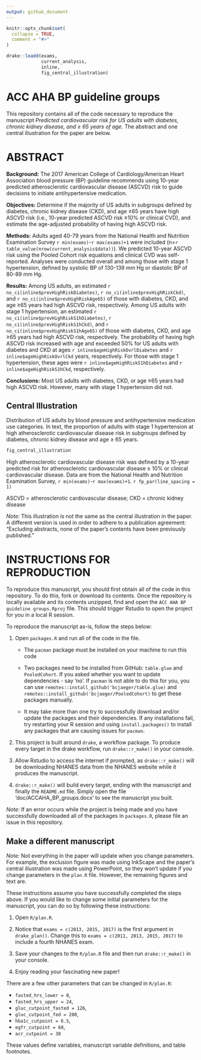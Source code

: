 ```yaml
---
output: github_document
---
```


<!-- README.md is generated from README.Rmd. Please edit that file -->

```r
knitr::opts_chunk$set(
  collapse = TRUE,
  comment = "#>"
)

drake::loadd(exams,
             current_analysis,
             inline,
             fig_central_illustration)

```

# ACC AHA BP guideline groups

This repository contains all of the code necessary to reproduce the manuscript _Predicted cardiovascular risk for US adults with diabetes, chronic kidney disease, and ≥ 65 years of age_. The abstract and one central illustration for the paper are below. 

# ABSTRACT

__Background:__ The 2017 American College of Cardiology/American Heart Association blood pressure (BP) guideline recommends using 10-year predicted atherosclerotic cardiovascular disease (ASCVD) risk to guide decisions to initiate antihypertensive medication.

__Objectives:__ Determine if the majority of US adults in subgroups defined by diabetes, chronic kidney disease (CKD), and age ≥65 years have high ASCVD risk (i.e., 10-year predicted ASCVD risk ≥10% or clinical CVD), and estimate the age-adjusted probability of having high ASCVD risk.

__Methods:__ Adults aged 40-79 years from the National Health and Nutrition Examination Survey `r min(exams)`-`r max(exams)+1` were included (n=`r table_value(nrow(current_analysis$data))`). We predicted 10-year ASCVD risk using the Pooled Cohort risk equations and clinical CVD was self-reported. Analyses were conducted overall and among those with stage 1 hypertension, defined by systolic BP of 130-139 mm Hg or diastolic BP of 80-89 mm Hg.

__Results:__ Among US adults, an estimated `r no_ci(inline$prevHighRiskDiabetes)`, `r no_ci(inline$prevHighRiskCkd)`, and `r no_ci(inline$prevHighRiskAge65)` of those with diabetes, CKD, and age ≥65 years had high ASCVD risk, respectively. Among US adults with stage 1 hypertension, an estimated `r no_ci(inline$prevHighRiskS1hDiabetes)`, `r no_ci(inline$prevHighRiskS1hCkd)`, and `r no_ci(inline$prevHighRiskS1hAge65)` of those with diabetes, CKD, and age ≥65 years had high ASCVD risk, respectively. The probability of having high ASCVD risk increased with age and exceeded 50% for US adults with diabetes and CKD at ages `r inline$ageHighRiskOvrlDiabetes` and `r inline$ageHighRiskOvrlCkd` years, respectively. For those with stage 1 hypertension, these ages were `r inline$ageHighRiskS1hDiabetes` and `r inline$ageHighRiskS1hCkd`, respectively.

__Conclusions:__ Most US adults with diabetes, CKD, or age ≥65 years had high ASCVD risk. However, many with stage 1 hypertension did not. 

## Central Illustration

Distribution of US adults by blood pressure and antihypertensive medication use categories. In text, the proportion of adults with stage 1 hypertension at high atherosclerotic cardiovascular disease risk in subgroups defined by diabetes, chronic kidney disease and age ≥ 65 years.

```r
fig_central_illustration
```

High atherosclerotic cardiovascular disease risk was defined by a 10-year predicted risk for atherosclerotic cardiovascular disease ≥ 10% or clinical cardiovascular disease. Data are from the National Health and Nutrition Examination Survey, `r min(exams)`-`r max(exams)+1`.
`r fp_par(line_spacing = 1)`

ASCVD = atherosclerotic cardiovascular disease; CKD = chronic kidney disease

_Note:_ This illustration is not the same as the central illustration in the paper. A different version is used in order to adhere to a publication agreement: "Excluding abstracts, none of the paper's contents have been previously published."

# INSTRUCTIONS FOR REPRODUCTION

To reproduce this manuscript, you should first obtain all of the code in this repository. To do this, fork or download its contents. Once the repository is locally available and its contents unzipped, find and open the `ACC AHA BP guideline groups.Rproj` file. This should trigger Rstudio to open the project for you in a local R session.

To reproduce the manuscript as-is, follow the steps below: 

1. Open `packages.R` and run all of the code in the file. 

    + The `pacman` package must be installed on your machine to run this code
    
    + Two packages need to be installed from GitHub: `table.glue` and `PooledCohort`. If you asked whether you want to update dependencies - say 'no'. If `pacman` is not able to do this for you, you can use `remotes::install_github('bcjaeger/table.glue)` and `remotes::install_github('bcjaeger/PooledCohort)` to get these packages manually.
    
    + It may take more than one try to successfully download and/or update the packages and their dependencies. If any installations fail, try restarting your R session and using `install.packages()` to install any packages that are causing issues for `pacman`.
  
2. This project is built around `drake`, a workflow package. To produce every target in the drake workflow, run `drake::r_make()` in your console.

3. Allow Rstudio to access the internet if prompted, as `drake::r_make()` will be downloading NHANES data from the NHANES website while it produces the manuscript. 

4. `drake::r_make()` will build every target, ending with the manuscript and finally the `README.md` file. Simply open the file 'doc/ACCAHA_BP_groups.docx' to see the manuscript you built.

_Note:_ If an error occurs while the project is being made and you have successfully downloaded all of the packages in `packages.R`, please file an issue in this repository. 

## Make a different manuscript

_Note:_ Not everything in the paper will update when you change parameters. For example, the exclusion figure was made using InkScape and the paper's central illustration was made using PowerPoint, so they won't update if you change parameters in the `plan.R` file. However, the remaining figures and text are. 

These instructions assume you have successfully completed the steps above. If you would like to change some initial parameters for the manuscript, you can do so by following these instructions: 

1. Open `R/plan.R`.

2. Notice that `exams = c(2013, 2015, 2017)` is the first argument in `drake_plan()`. Change this to `exams = c(2011, 2013, 2015, 2017)` to include a fourth NHANES exam. 

3. Save your changes to the `R/plan.R` file and then run `drake::r_make()` in your console.

4. Enjoy reading your fascinating new paper!

There are a few other parameters that can be changed in `R/plan.R`:

- `fasted_hrs_lower = 8`,
- `fasted_hrs_upper = 24`,
- `gluc_cutpoint_fasted = 126`,
- `gluc_cutpoint_fed = 200`,
- `hba1c_cutpoint = 6.5`,
- `egfr_cutpoint = 60`,
- `acr_cutpoint = 30`

These values define variables, manuscript variable definitions, and table footnotes.
